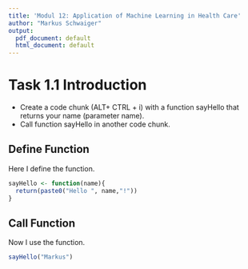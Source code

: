 ```yaml
---
title: 'Modul 12: Application of Machine Learning in Health Care'
author: "Markus Schwaiger"
output:
  pdf_document: default
  html_document: default
---
```


# Task 1.1 Introduction
- Create a code chunk (ALT+ CTRL + i) with a function sayHello that returns your name (parameter name).
- Call function sayHello in another code chunk.

## Define Function
Here I define the function.
```r
sayHello <- function(name){
  return(paste0("Hello ", name,"!"))
}
```

## Call Function
Now I use the function.
```r
sayHello("Markus")
```